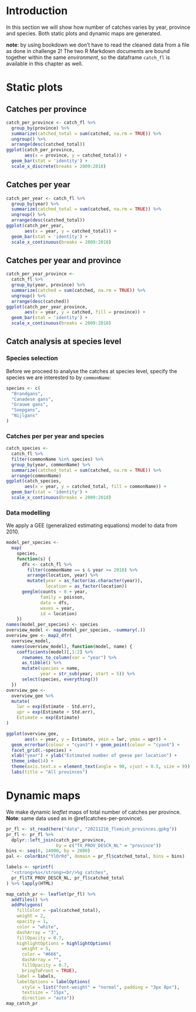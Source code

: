 # Introduction

In this section we will show how number of catches varies by year, province and species. 
Both static plots and dynamic maps are generated.

**note**: by using bookdown we don't have to read the cleaned data from a file as done in challenge 2! The two R Markdown documents are bound together within the same _environment_, so the dataframe `catch_fl` is available in this chapter as well.

# Static plots

## Catches per province

```r
catch_per_province <- catch_fl %>%
  group_by(province) %>%
  summarize(catched_total = sum(catched, na.rm = TRUE)) %>%
  ungroup() %>%
  arrange(desc(catched_total))
ggplot(catch_per_province,
       aes(x = province, y = catched_total)) +
  geom_bar(stat = 'identity') +
  scale_x_discrete(breaks = 2009:2018)
```

## Catches per year

```r
catch_per_year <- catch_fl %>%
  group_by(year) %>%
  summarize(catched_total = sum(catched, na.rm = TRUE)) %>%
  ungroup() %>%
  arrange(desc(catched_total))
ggplot(catch_per_year,
       aes(x = year, y = catched_total)) +
  geom_bar(stat = 'identity') +
  scale_x_continuous(breaks = 2009:2018)
```

## Catches per year and province

```r
catch_per_year_province <-
  catch_fl %>%
  group_by(year, province) %>%
  summarize(catched = sum(catched, na.rm = TRUE)) %>%
  ungroup() %>%
  arrange(desc(catched))
ggplot(catch_per_year_province,
       aes(x = year, y = catched, fill = province)) +
  geom_bar(stat = 'identity') +
  scale_x_continuous(breaks = 2009:2018)
```

## Catch analysis at species level

### Species selection

Before we proceed to analyse the catches at species level, specify the species we are interested to by `commonName`:

```r
species <- c(
  "Brandgans",
  "Canadese gans",
  "Grauwe gans",
  "Soepgans",
  "Nijlgans"
)
```

### Catches per per year and species

```r
catch_species <-
  catch_fl %>%
  filter(commonName %in% species) %>%
  group_by(year, commonName) %>%
  summarize(catched_total = sum(catched, na.rm = TRUE)) %>%
  arrange(commonName)
ggplot(catch_species,
       aes(x = year, y = catched_total, fill = commonName)) +
  geom_bar(stat = 'identity') +
  scale_x_continuous(breaks = 2009:2018)
```

### Data modelling

We apply a GEE (generalized estimating equations) model to data from 2010.

```r
model_per_species <-
  map(
    species,
    function(s) {
      dfs <- catch_fl %>%
        filter(commonName == s & year >= 2010) %>%
        arrange(location, year) %>%
        mutate(year = as_factor(as.character(year)),
               location = as_factor(location))
      geeglm(counts ~ 0 + year,
             family = poisson,
             data = dfs,
             waves = year,
             id = location)
    })
names(model_per_species) <- species
overview_model <- map(model_per_species, ~summary(.))
overview_gee <- map2_dfr(
  overview_model,
  names(overview_model), function(model, name) {
    coefficients(model)[,1:2] %>%
      rownames_to_column(var = "year") %>%
      as_tibble() %>%
      mutate(species = name,
             year = str_sub(year, start = 5)) %>%
      select(species, everything())
  })
overview_gee <-
  overview_gee %>%
  mutate(
    lwr = exp(Estimate - Std.err),
    upr = exp(Estimate + Std.err),
    Estimate = exp(Estimate)
)
```

```r
ggplot(overview_gee,
       aes(x = year, y = Estimate, ymin = lwr, ymax = upr)) +
  geom_errorbar(colour = "cyan3") + geom_point(colour = "cyan4") +
  facet_grid(.~species) +
  xlab("year") + ylab("Estimated number of geese per location") +
  theme_inbo(14) +
  theme(axis.text.x = element_text(angle = 90, vjust = 0.5, size = 9)) +
  labs(title = "All provinces")

```

# Dynamic maps

We make dynamic _leaflet_ maps of total number of catches per province. **Note**: same data used as in \@ref(catches-per-province).

```r
pr_fl <- st_read(here("data", "20211216_flemish_provinces.gpkg"))
pr_fl <- pr_fl %>%
  dplyr::left_join(catch_per_province,
                   by = c("TX_PROV_DESCR_NL" = "province"))
bins <- seq(0, 14000, by = 2000)
pal <- colorBin("YlOrRd", domain = pr_fl$catched_total, bins = bins)

labels <- sprintf(
  "<strong>%s</strong><br/>%g catches",
  pr_fl$TX_PROV_DESCR_NL, pr_fl$catched_total
) %>% lapply(HTML)

map_catch_pr <- leaflet(pr_fl) %>%
  addTiles() %>%
  addPolygons(
    fillColor = ~pal(catched_total),
    weight = 2,
    opacity = 1,
    color = "white",
    dashArray = "3",
    fillOpacity = 0.7,
    highlightOptions = highlightOptions(
      weight = 5,
      color = "#666",
      dashArray = "",
      fillOpacity = 0.7,
      bringToFront = TRUE),
    label = labels,
    labelOptions = labelOptions(
      style = list("font-weight" = "normal", padding = "3px 8px"),
      textsize = "15px",
      direction = "auto"))
map_catch_pr
```
